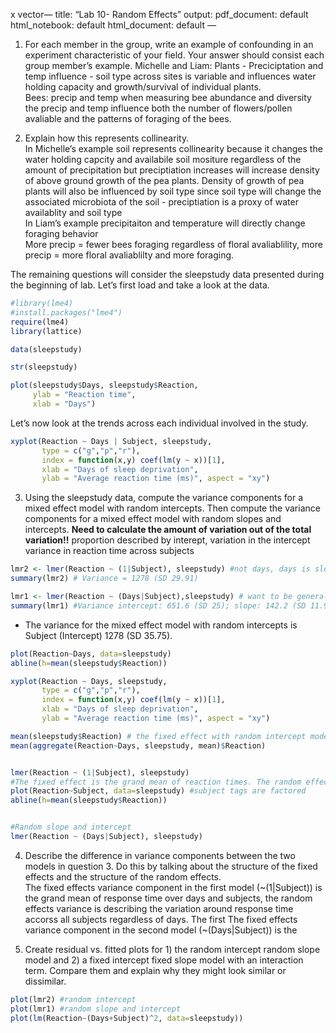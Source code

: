 x vector---
title: "Lab 10- Random Effects"
output:
  pdf_document: default
  html_notebook: default
  html_document: default
---

1.  For each member in the group, write an example of confounding in an experiment characteristic of your field. Your answer should consist each group member's example.
Michelle and Liam: Plants - Preciciptation and temp influence - soil type across sites is variable and influences water holding capacity and growth/survival of individual plants.      
Bees: precip and temp when measuring bee abundance and diversity the precip and temp influence both the number of flowers/pollen avaliable and the patterns of foraging of the bees. 

2.  Explain how this represents collinearity.    
In Michelle's example soil represents collinearity because it changes the water holding capcity and availabile soil mositure regardless of the amount of precipitation but preciptiation increases will increase density of above ground growth of the pea plants. Density of growth of pea plants will also be influenced by soil type since soil type will change the associated microbiota of the soil - preciptiation is a proxy of water availablity and soil type   
In Liam's example precipitaiton and temperature will directly change foraging behavior    
More precip = fewer bees foraging regardless of floral avaliablility, more precip = more floral avaliablilty and more foraging. 


The remaining questions will consider the sleepstudy data presented during the beginning of lab. Let's first load and take a look at the data.

```r
#library(lme4)
#install.packages("lme4")
require(lme4)
library(lattice)

data(sleepstudy)

str(sleepstudy)

plot(sleepstudy$Days, sleepstudy$Reaction, 
     ylab = "Reaction time",
     xlab = "Days")
```

Let's now look at the trends across each individual involved in the study.

```r
xyplot(Reaction ~ Days | Subject, sleepstudy, 
       type = c("g","p","r"),
       index = function(x,y) coef(lm(y ~ x))[1],
       xlab = "Days of sleep deprivation",
       ylab = "Average reaction time (ms)", aspect = "xy")
```


3.  Using the sleepstudy data, compute the variance components for a mixed effect model with random intercepts. Then compute the variance components for a mixed effect model with random slopes and intercepts.    **Need to calculate the amount of variation out of the total variation!!** proportion described by interept, variation in the intercept variance in reaction time across subjects
```r
lmr2 <- lmer(Reaction ~ (1|Subject), sleepstudy) #not days, days is slope
summary(lmr2) # Variance = 1278 (SD 29.91)

lmr1 <- lmer(Reaction ~ (Days|Subject),sleepstudy) # want to be generalized to other people so Subject should be random effect, not a parameter for each subject. to get varability on intercept and then variablilty of slope conditioned on subject. 
summary(lmr1) #Variance intercept: 651.6 (SD 25); slope: 142.2 (SD 11.93)
```
   - The variance for the mixed effect model with random intercepts is Subject  (Intercept) 1278 (SD 35.75). 

```r
plot(Reaction~Days, data=sleepstudy)
abline(h=mean(sleepstudy$Reaction))

xyplot(Reaction ~ Days, sleepstudy, 
       type = c("g","p","r"),
       index = function(x,y) coef(lm(y ~ x))[1],
       xlab = "Days of sleep deprivation",
       ylab = "Average reaction time (ms)", aspect = "xy")

mean(sleepstudy$Reaction) # the fixed effect with random intercept model grand mean of reaction time accross subjects and days. 
mean(aggregate(Reaction~Days, sleepstudy, mean)$Reaction)


lmer(Reaction ~ (1|Subject), sleepstudy)
#The fixed effect is the grand mean of reaction times. The random effects residuals are the group means around the grand mean?
plot(Reaction~Subject, data=sleepstudy) #subject tags are factored
abline(h=mean(sleepstudy$Reaction))


#Random slope and intercept
lmer(Reaction ~ (Days|Subject), sleepstudy)
```



4.  Describe the difference in variance components between the two models in question 3. Do this by talking about the structure of the fixed effects and the structure of the random effects.    
   The fixed effects variance component in the first model (~(1|Subject)) is the grand mean of response time over days and subjects, the random effects variance is describing the variation around response time accorss all subjects regardless of days. The first  The fixed effects variance component in the second model (~(Days|Subject)) is the  
   




5.  Create residual vs. fitted plots for 1) the random intercept random slope model and 2) a fixed intercept fixed slope model with an interaction term. Compare them and explain why they might look similar or dissimilar.   
```r

plot(lmr2) #random intercept
plot(lmr1) #random slope and intercept
plot(lm(Reaction~(Days+Subject)^2, data=sleepstudy))
```


